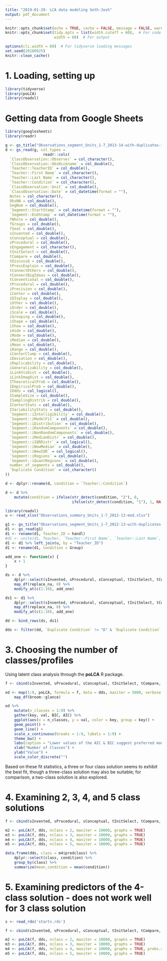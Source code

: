 ```yaml
---
title: "2019-01-29- LCA data modeling Seth-Josh"
output: pdf_document
---
```


```r
knitr::opts_chunk$set(echo = TRUE, cache = FALSE, message = FALSE, warning = FALSE, echo = TRUE)
knitr::opts_chunk$set(tidy.opts = list(width.cutoff = 60),  # For code
                      width = 60)  # For output

options(cli.width = 60)  # For tidyverse loading messages
set.seed(20180925)
knitr::clean_cache()
```

# 1. Loading, setting up

```r
library(tidyverse)
library(poLCA)
library(readxl)
```

# Getting data from Google Sheets

```r
library(googlesheets)
library(readr)

g <- gs_title("Observations_segment_Units_1-7_2013-14-with-duplicates-identified")
d <- gs_read(g, col_types = 
                 readr::cols(
  `ClassObservation::Observer` = col_character(),
  `ClassObservation::ObsNickname` = col_double(),
  `Teacher::TeacherID` = col_double(),
  `Teacher::First Name` = col_character(),
  `Teacher::Last Name` = col_character(),
  `Teacher::Condition` = col_character(),
  `ClassObservation::Unit` = col_double(),
  `ClassObservation::Date` = col_datetime(format = ""),
  Notes = col_character(),
  ObsNN = col_double(),
  SegNum = col_double(),
  `Segment::StartStamp` = col_datetime(format = ""),
  `Segment::EndStamp` = col_datetime(format = ""),
  fWhole = col_double(),
  fGroups = col_double(),
  fSeat = col_double(),
  sInvented = col_double(),
  sConceptual = col_double(),
  sProcedural = col_double(),
  sEngagement = col_character(),
  tInitSelect = col_double(),
  tCompare = col_double(),
  tDiscussQ = col_double(),
  tPressExplain = col_double(),
  tConnectOthers = col_double(),
  tConnectBigIdeas = col_double(),
  tConventional = col_double(),
  tProcedural = col_double(),
  iPrecision = col_double(),
  iCenter = col_double(),
  iDIsplay = col_double(),
  iOther = col_double(),
  iOrder = col_double(),
  iScale = col_double(),
  iGrouping = col_double(),
  iShape = col_double(),
  iShow = col_double(),
  iHide = col_double(),
  iMode = col_double(),
  iMedian = col_double(),
  iMean = col_double(),
  iRange = col_double(),
  iCenterClump = col_double(),
  iDeviation = col_double(),
  iReplicability = col_double(),
  iGeneralizability = col_double(),
  iLinkVisDist = col_double(),
  iLinkImagDist = col_double(),
  ITheoreticalProb = col_double(),
  IEmpiricalProb = col_double(),
  IOdds = col_logical(),
  ISampleSize = col_double(),
  ISamplingDistrib = col_double(),
  ICenterStats = col_double(),
  IVariabilityStats = col_double(),
  `Segment::iIntelligibility` = col_double(),
  `Segment::iModelFit` = col_double(),
  `Segment::iDistribution` = col_double(),
  `Segment::iRandomComponents` = col_double(),
  `Segment::iNonRandomComponents` = col_double(),
  `Segment::iMedianDistr` = col_double(),
  `Segment::iIQRDistr` = col_logical(),
  `Segment::iNewMedian` = col_double(),
  `Segment::iNewIQR` = col_logical(),
  `Segment::iRegions` = col_double(),
  `Segment::iQuantRegions` = col_double(),
  number_of_segments = col_double(),
  `Duplicate Condition` = col_character()
))

d <- dplyr::rename(d, condition = `Teacher::Condition`)

d <- d %>% 
    mutate(condition = ifelse(str_detect(condition, "2"), 0,
                              ifelse(str_detect(condition, "1"), 1, NA)))

library(readxl)
u <- read_xlsx("Observations_summary_Units_1-7_2012-13-mod.xlsx")

g1 <- gs_title("Observations_segment_Units_1-7_2012-13-with-duplicates-identified")
d1 <- gs_read(g1)
d1 <- rename(d1, Teacher_ID = handl)
#d1 <- unite(d1, Teacher, `Teacher::First Name`, `Teacher::Last Name`, sep = " ")
d1 <- d1 %>% left_join(u, by = "Teacher_ID")
d1 <- rename(d1, condition = Group)
```


```r
add_one <- function(x) {
    x + 1
}

ds <- d %>% 
    dplyr::select(sInvented, sProcedural, sConceptual, tInitSelect, tCompare, tDiscussQ, tConnectBigIdeas, tConnectOthers, tPressExplain, condition, `Duplicate Condition`) %>% 
    map_df(replace_na, 0) %>% 
    modify_at(c(1:10), add_one)

ds1 <- d1 %>% 
    dplyr::select(sInvented, sProcedural, sConceptual, tInitSelect, tCompare, tDiscussQ, tConnectBigIdeas, tConnectOthers, tPressExplain, condition, `Duplicate Condition`) %>% 
    map_df(replace_na, 0) %>% 
    modify_at(c(1:10), add_one)

dd <- bind_rows(ds, ds1)

dds <- filter(dd, `Duplicate Condition` != "D" & `Duplicate Condition` != "d")
```

# 3. Choosing the number of classes/profiles

Using latent class analysis through the **poLCA** R package.

```r
f <- cbind(sInvented, sProcedural, sConceptual, tInitSelect, tCompare, tDiscussQ, tConnectBigIdeas, tConnectOthers, tPressExplain) ~ 1

od <- map(1:9, poLCA, formula = f, data = dds, maxiter = 5000, verbose = FALSE, graphs = FALSE) %>% 
    map_df(broom::glance)
```

```r
od %>% 
    mutate(n_classes = 1:9) %>% 
    gather(key, val, BIC, AIC) %>% 
    ggplot(aes(x = n_classes, y = val, color = key, group = key)) +
    geom_point() +
    geom_line() +
    scale_x_continuous(breaks = 1:9, labels = 1:9) +
    theme_bw() +
    labs(caption = "Lower values of the AIC & BIC suggest preferred model(s); generally, BIC is more conservative than AIC") +
    xlab("Number of Classes") +
    ylab("Value") +
    scale_color_discrete("")
```

Based on these fit statistics, a three or four class solution seems to exhibit the best fit, though a three-class solution may also be suitable; for comparison, a two-class solution is also explored.

# 4. Examining 2, 3, 4, and 5 class solutions

```r
f <- cbind(sInvented, sProcedural, sConceptual, tInitSelect, tCompare, tDiscussQ, tConnectBigIdeas, tConnectOthers, tPressExplain) ~ 1

m2 <- poLCA(f, dds, nclass = 2, maxiter = 10000, graphs = TRUE)
m3 <- poLCA(f, dds, nclass = 3, maxiter = 10000, graphs = TRUE)
m4 <- poLCA(f, dds, nclass = 4, maxiter = 10000, graphs = TRUE)
m5 <- poLCA(f, dds, nclass = 5, maxiter = 10000, graphs = TRUE)
```

```r
data.frame(dds, class = m4$predclass) %>% 
    dplyr::select(class, condition) %>% 
    group_by(class) %>% 
    summarize(mean_condition = mean(condition))
```

# 5. Examining predictors of the 4-class solution - does not work well for 3 class solution

```r
s <- read_rds('starts.rds')

f <- cbind(sInvented, sProcedural, sConceptual, tInitSelect, tCompare, tDiscussQ, tConnectBigIdeas, tConnectOthers, tPressExplain) ~ condition

m2 <- poLCA(f, dds, nclass = 2, maxiter = 10000, graphs = TRUE)
m3 <- poLCA(f, dds, nclass = 3, maxiter = 10000, graphs = TRUE)
m4 <- poLCA(f, dds, nclass = 4, maxiter = 10000, graphs = TRUE, probs.start = s)
m5 <- poLCA(f, dds, nclass = 5, maxiter = 10000, graphs = TRUE)
```